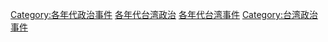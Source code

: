 [[Category:各年代政治事件|Category:各年代政治事件]]
[[Category:各年代台湾政治|]]
[[Category:各年代台湾事件|]]
[[Category:台湾政治事件|Category:台湾政治事件]]